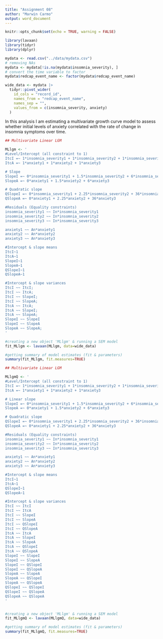 ```yaml
---
title: "Assignment 08"
author: "Marwin Carmo"
output: word_document
---
```


```r
knitr::opts_chunk$set(echo = TRUE, warning = FALSE)
```

```r
library(lavaan)
library(tidyr)
library(dplyr)
```

```r
mydata <- read.csv("../data/mydata.csv")
# removing NAs
mydata <- mydata[!is.na(mydata$insomnia_severity), ]
# convert the time variable to factor
mydata$redcap_event_name <- factor(mydata$redcap_event_name)

wide_data <- mydata |> 
  tidyr::pivot_wider(
    id_cols = "record_id",
    names_from = "redcap_event_name",
    names_sep = "",
    values_from = c(insomnia_severity, anxiety)
  )

```

In this analysis I am estimating a multivariate growth curve model to assess whether initial levels of anxiety correlated with the rate of change in insomnia symptoms over time.

```r
## Multivariate Linear LGM

MLlgm <- '
#Level/Intercept (all constraint to 1)
ItcI =~ 1*insomnia_severity1 + 1*insomnia_severity2 + 1*insomnia_severity3 
ItcA =~ 1*anxiety1 + 1*anxiety2 + 1*anxiety3

# Slope
SlopeI =~ 0*insomnia_severity1 + 1.5*insomnia_severity2 + 6*insomnia_severity3
SlopeA =~ 0*anxiety1 + 1.5*anxiety2 + 6*anxiety3

# Quadratic slope
QSlopeI =~ 0*insomnia_severity1 + 2.25*insomnia_severity2 + 36*insomnia_severity3
QSlopeA =~ 0*anxiety1 + 2.25*anxiety2 + 36*anxiety3

#Residuals (Equality constraints)
insomnia_severity1 ~~ In*insomnia_severity1
insomnia_severity2 ~~ In*insomnia_severity2
insomnia_severity3 ~~ In*insomnia_severity3

anxiety1 ~~ An*anxiety1
anxiety2 ~~ An*anxiety2
anxiety3 ~~ An*anxiety3

#Intercept & slope means
ItcI~1
ItcA~1
SlopeI~1
SlopeA~1
QSlopeI~1
QSlopeA~1

#Intercept & slope variances
ItcI ~~ ItcI;
ItcI ~~ ItcA;
ItcI ~~ SlopeI;
ItcI ~~ SlopeA;
ItcA ~~ ItcA;
ItcA ~~ SlopeI;
ItcA ~~ SlopeA;
SlopeI ~~ SlopeI
SlopeI ~~ SlopeA
SlopeA ~~ SlopeA;
'

#creating a new object 'MLlgm' & running a SEM model
fit_MLlgm <- lavaan(MLlgm, data=wide_data)

#getting summary of model estimates (fit & parameters)
summary(fit_MLlgm, fit.measures=TRUE)
```


```r

## Multivariate Linear LGM

MLlgmQ <- '
#Level/Intercept (all constraint to 1)
ItcI =~ 1*insomnia_severity1 + 1*insomnia_severity2 + 1*insomnia_severity3 
ItcA =~ 1*anxiety1 + 1*anxiety2 + 1*anxiety3

# Linear slope
SlopeI =~ 0*insomnia_severity1 + 1.5*insomnia_severity2 + 6*insomnia_severity3
SlopeA =~ 0*anxiety1 + 1.5*anxiety2 + 6*anxiety3

# Quadratic slope
QSlopeI =~ 0*insomnia_severity1 + 2.25*insomnia_severity2 + 36*insomnia_severity3
QSlopeA =~ 0*anxiety1 + 2.25*anxiety2 + 36*anxiety3

#Residuals (Equality constraints)
insomnia_severity1 ~~ In*insomnia_severity1
insomnia_severity2 ~~ In*insomnia_severity2
insomnia_severity3 ~~ In*insomnia_severity3

anxiety1 ~~ An*anxiety1
anxiety2 ~~ An*anxiety2
anxiety3 ~~ An*anxiety3

#Intercept & slope means
ItcI~1
ItcA~1
QSlopeI~1
QSlopeA~1

#Intercept & slope variances
ItcI ~~ ItcI
ItcI ~~ ItcA
ItcI ~~ SlopeI
ItcI ~~ SlopeA
ItcI ~~ QSlopeI
ItcI ~~ QSlopeA
ItcA ~~ ItcA
ItcA ~~ SlopeI
ItcA ~~ SlopeA
ItcA ~~ QSlopeI
ItcA ~~ QSlopeA
SlopeI ~~ SlopeI
SlopeI ~~ SlopeA
SlopeI ~~ QSlopeI
SlopeI ~~ QSlopeA
SlopeA ~~ SlopeA
SlopeA ~~ QSlopeI
SlopeA ~~ QSlopeA
QSlopeI ~~ QSlopeI
QSlopeI ~~ QSlopeA
QSlopeA ~~ QSlopeA
'


#creating a new object 'MLlgm' & running a SEM model
fit_MLlgmQ <- lavaan(MLlgmQ, data=wide_data)

#getting summary of model estimates (fit & parameters)
summary(fit_MLlgmQ, fit.measures=TRUE)
```


